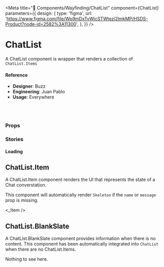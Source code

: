
<Meta
  title="🧬 Components/Wayfinding/ChatList"
  component={ChatList}
  parameters={{
    design: {
      type: 'figma',
      url:
        'https://www.figma.com/file/Wp9mDxTvWicSTWtezj2ImkMP/HSDS-Product?node-id=2582%3A11300',
    },
  }}
/>

# ChatList

A ChatList component is wrapper that renders a collection of `ChatList.Items`

<Preview>
  <Story name="default">
    <List />
  </Story>
</Preview>

#### Reference

- **Designer**: Buzz
- **Engineering**: Juan Pablo
- **Usage**: Everywhere

<br />
<br />

### Props

<Props of={ChatList} />

### Stories

#### Loading

<Preview>
  <Story name="Loading">
    <ChatList>
      <ChatList.Item />
      <ChatList.Item />
    </ChatList>
  </Story>
</Preview>

## ChatList.Item

A ChatList.Item component renders the UI that represents the state of a Chat converstation.

This component will automatically render `Skeleton` if the `name` or `message` prop is missing.

<Preview>
  <Story name="Chat Item">
    <_Item />
  </Story>
</Preview>

<Props of={ChatList.Item} />

## ChatList.BlankSlate

A ChatList.BlankSlate component provides information when there is no content. This component has been automatically integrated into `ChatList` when there are no ChatList.Items.

<Preview>
  <Story name="Chat BlankSlate/Empty">
    <div>
      <ChatList.BlankSlate>Nothing to see here.</ChatList.BlankSlate>
      <br />
      <ChatList />
    </div>
  </Story>
</Preview>

<Props of={ChatList.BlankSlate} />
